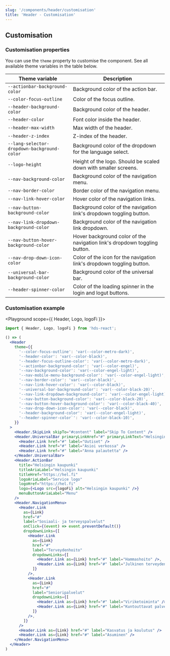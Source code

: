 ```yaml
---
slug: '/components/header/customisation'
title: 'Header - Customisation'
---
```




## Customisation

### Customisation properties

You can use the `theme` property to customise the component. See all available theme variables in the table below.

| Theme variable                              | Description                                                               |
| ------------------------------------------- | ------------------------------------------------------------------------- |
| `--actionbar-background-color`              | Background color of the action bar.                                       |
| `--color-focus-outline`                     | Color of the focus outline.                                               |
| `--header-background-color`                 | Background color of the header.                                           |
| `--header-color`                            | Font color inside the header.                                             |
| `--header-max-width`                        | Max width of the header.                                                  |
| `--header-z-index`                          | Z-index of the header.                                                    |
| `--lang-selector-dropdown-background-color` | Background color of the dropdown for the language select.                 |
| `--logo-height`                             | Height of the logo. Should be scaled down with smaller screens.           |
| `--nav-background-color`                    | Background color of the navigation menu.                                  |
| `--nav-border-color`                        | Border color of the navigation menu.                                      |
| `--nav-link-hover-color`                    | Hover color of the navigation links.                                      |
| `--nav-button-background-color`             | Background color of the navigation link's dropdown toggling button.       |
| `--nav-link-dropdown-background-color`      | Background color of the navigation link dropdown.                         |
| `--nav-button-hover-background-color`       | Hover background color of the navigation link's dropdown toggling button. |
| `--nav-drop-down-icon-color`                | Color of the icon for the navigation link's dropdown toggling button.     |
| `--universal-bar-background-color`          | Background color of the universal bar.                                    |
| `--header-spinner-color`                    | Color of the loading spinner in the login and logut buttons.              |

### Customisation example

<Playground scope={{ Header, Logo, logoFi }}>

```jsx
import { Header, Logo, logoFi } from 'hds-react';

() => (
  <Header
    theme={{
      '--color-focus-outline': 'var(--color-metro-dark)',
      '--header-color': 'var(--color-black)',
      '--header-focus-outline-color': 'var(--color-metro-dark)',
      '--actionbar-background-color': 'var(--color-engel)',
      '--nav-background-color': 'var(--color-engel-light)',
      '--nav-mobile-menu-background-color': 'var(--color-engel-light)',
      '--nav-border-color': 'var(--color-black)',
      '--nav-link-hover-color': 'var(--color-black)',
      '--universal-bar-background-color': 'var(--color-black-20)',
      '--nav-link-dropdown-background-color': 'var(--color-engel-light)',
      '--nav-button-background-color': 'var(--color-black-20)',
      '--nav-button-hover-background-color': 'var(--color-black-40)',
      '--nav-drop-down-icon-color': 'var(--color-black)',
      '--header-background-color': 'var(--color-engel-light)',
      '--header-spinner-color`': 'var(--color-black-10)',
    }}
  >
    <Header.SkipLink skipTo="#content" label="Skip To Content" />
    <Header.UniversalBar primaryLinkHref="#" primaryLinkText="Helsingin kaupunki">
      <Header.Link href="#" label="Uutiset" />
      <Header.Link href="#" label="Asioi verkossa" />
      <Header.Link href="#" label="Anna palautetta" />
    </Header.UniversalBar>
    <Header.ActionBar
      title="Helsingin kaupunki"
      titleAriaLabel="Helsingin kaupunki"
      titleHref="https://hel.fi"
      logoAriaLabel="Service logo"
      logoHref="https://hel.fi"
      logo={<Logo src={logoFi} alt="Helsingin kaupunki" />}
      menuButtonAriaLabel="Menu"
    />
    <Header.NavigationMenu>
      <Header.Link
        as={Link}
        href="#"
        label="Sosiaali- ja terveyspalvelut"
        onClick={(event) => event.preventDefault()}
        dropdownLinks={[
          <Header.Link
            as={Link}
            href="#"
            label="Terveydenhoito"
            dropdownLinks={[
              <Header.Link as={Link} href="#" label="Hammashoito" />,
              <Header.Link as={Link} href="#" label="Julkinen terveydenhoito" />,
            ]}
          />,
          <Header.Link
            as={Link}
            href="#"
            label="Senioripalvelut"
            dropdownLinks={[
              <Header.Link as={Link} href="#" label="Viriketoiminta" />,
              <Header.Link as={Link} href="#" label="Kuntouttavat palvelut" />,
            ]}
          />,
        ]}
      />
      <Header.Link as={Link} href="#" label="Kasvatus ja koulutus" />
      <Header.Link as={Link} href="#" label="Asuminen" />
    </Header.NavigationMenu>
  </Header>
)
```

</Playground>
